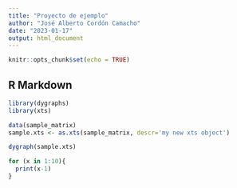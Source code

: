 ```yaml
---
title: "Proyecto de ejemplo"
author: "José Alberto Cordón Camacho"
date: "2023-01-17"
output: html_document
---
```


```r
knitr::opts_chunk$set(echo = TRUE)
```

## R Markdown

```r
library(dygraphs)
library(xts)
```
```r
data(sample_matrix)
sample.xts <- as.xts(sample_matrix, descr='my new xts object')
```

```r
dygraph(sample.xts)
```


```r
for (x in 1:10){
  print(x-1)
}
```

